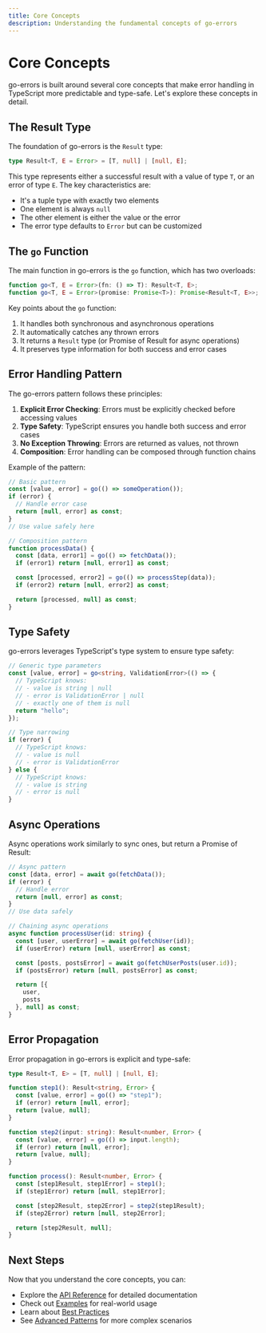 ```yaml
---
title: Core Concepts
description: Understanding the fundamental concepts of go-errors
---
```


# Core Concepts

go-errors is built around several core concepts that make error handling in TypeScript more predictable and type-safe. Let's explore these concepts in detail.

## The Result Type

The foundation of go-errors is the `Result` type:

```typescript
type Result<T, E = Error> = [T, null] | [null, E];
```

This type represents either a successful result with a value of type `T`, or an error of type `E`. The key characteristics are:

- It's a tuple type with exactly two elements
- One element is always `null`
- The other element is either the value or the error
- The error type defaults to `Error` but can be customized

## The `go` Function

The main function in go-errors is the `go` function, which has two overloads:

```typescript
function go<T, E = Error>(fn: () => T): Result<T, E>;
function go<T, E = Error>(promise: Promise<T>): Promise<Result<T, E>>;
```

Key points about the `go` function:

1. It handles both synchronous and asynchronous operations
2. It automatically catches any thrown errors
3. It returns a `Result` type (or Promise of Result for async operations)
4. It preserves type information for both success and error cases

## Error Handling Pattern

The go-errors pattern follows these principles:

1. **Explicit Error Checking**: Errors must be explicitly checked before accessing values
2. **Type Safety**: TypeScript ensures you handle both success and error cases
3. **No Exception Throwing**: Errors are returned as values, not thrown
4. **Composition**: Error handling can be composed through function chains

Example of the pattern:

```typescript
// Basic pattern
const [value, error] = go(() => someOperation());
if (error) {
  // Handle error case
  return [null, error] as const;
}
// Use value safely here

// Composition pattern
function processData() {
  const [data, error1] = go(() => fetchData());
  if (error1) return [null, error1] as const;

  const [processed, error2] = go(() => processStep(data));
  if (error2) return [null, error2] as const;

  return [processed, null] as const;
}
```

## Type Safety

go-errors leverages TypeScript's type system to ensure type safety:

```typescript
// Generic type parameters
const [value, error] = go<string, ValidationError>(() => {
  // TypeScript knows:
  // - value is string | null
  // - error is ValidationError | null
  // - exactly one of them is null
  return "hello";
});

// Type narrowing
if (error) {
  // TypeScript knows:
  // - value is null
  // - error is ValidationError
} else {
  // TypeScript knows:
  // - value is string
  // - error is null
}
```

## Async Operations

Async operations work similarly to sync ones, but return a Promise of Result:

```typescript
// Async pattern
const [data, error] = await go(fetchData());
if (error) {
  // Handle error
  return [null, error] as const;
}
// Use data safely

// Chaining async operations
async function processUser(id: string) {
  const [user, userError] = await go(fetchUser(id));
  if (userError) return [null, userError] as const;

  const [posts, postsError] = await go(fetchUserPosts(user.id));
  if (postsError) return [null, postsError] as const;

  return [{
    user,
    posts
  }, null] as const;
}
```

## Error Propagation

Error propagation in go-errors is explicit and type-safe:

```typescript
type Result<T, E> = [T, null] | [null, E];

function step1(): Result<string, Error> {
  const [value, error] = go(() => "step1");
  if (error) return [null, error];
  return [value, null];
}

function step2(input: string): Result<number, Error> {
  const [value, error] = go(() => input.length);
  if (error) return [null, error];
  return [value, null];
}

function process(): Result<number, Error> {
  const [step1Result, step1Error] = step1();
  if (step1Error) return [null, step1Error];

  const [step2Result, step2Error] = step2(step1Result);
  if (step2Error) return [null, step2Error];

  return [step2Result, null];
}
```

## Next Steps

Now that you understand the core concepts, you can:
- Explore the [API Reference](/docs/api-reference) for detailed documentation
- Check out [Examples](/docs/examples) for real-world usage
- Learn about [Best Practices](/docs/guides/best-practices)
- See [Advanced Patterns](/docs/guides/advanced-patterns) for more complex scenarios 